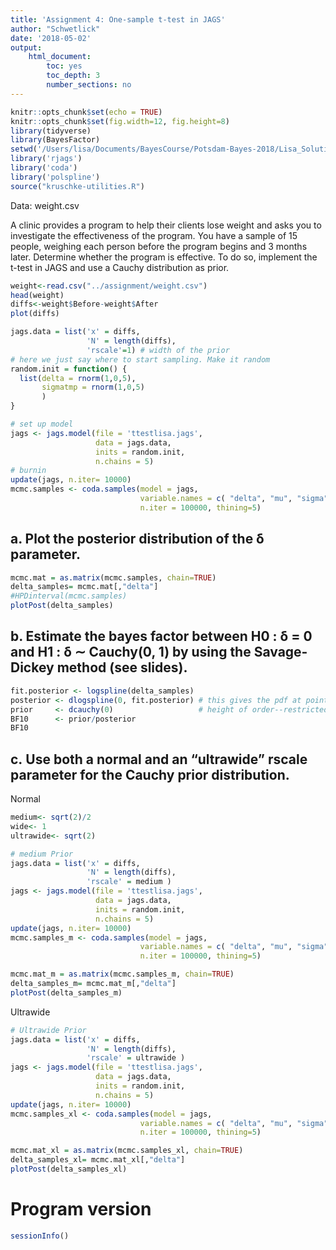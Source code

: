 ```yaml
---
title: 'Assignment 4: One-sample t-test in JAGS'
author: "Schwetlick"
date: '2018-05-02'
output: 
    html_document:
        toc: yes
        toc_depth: 3
        number_sections: no
---
```


```r
knitr::opts_chunk$set(echo = TRUE)
knitr::opts_chunk$set(fig.width=12, fig.height=8)
library(tidyverse)
library(BayesFactor)
setwd('/Users/lisa/Documents/BayesCourse/Potsdam-Bayes-2018/Lisa_Solutions')
library('rjags')
library('coda')
library('polspline')
source("kruschke-utilities.R")
```

Data: weight.csv

A clinic provides a program to help their clients lose weight and asks you to investigate the effectiveness of the program. You have a sample of 15 people, weighing each person before the program begins and 3 months later.
Determine whether the program is effective. To do so, implement the t-test in JAGS and use a Cauchy distribution as prior.

```r
weight<-read.csv("../assignment/weight.csv")
head(weight)
diffs<-weight$Before-weight$After
plot(diffs)

jags.data = list('x' = diffs,
                 'N' = length(diffs),
                 'rscale'=1) # width of the prior
# here we just say where to start sampling. Make it random
random.init = function() {
  list(delta = rnorm(1,0,5), 
       sigmatmp = rnorm(1,0,5)
       )
}

# set up model
jags <- jags.model(file = 'ttestlisa.jags',
                   data = jags.data,
                   inits = random.init, 
                   n.chains = 5)
# burnin
update(jags, n.iter= 10000)
mcmc.samples <- coda.samples(model = jags, 
                             variable.names = c( "delta", "mu", "sigma"),
                             n.iter = 100000, thining=5)
```

## a. Plot the posterior distribution of the δ parameter.
```r
mcmc.mat = as.matrix(mcmc.samples, chain=TRUE)
delta_samples= mcmc.mat[,"delta"]
#HPDinterval(mcmc.samples)
plotPost(delta_samples)
```

## b. Estimate the bayes factor between H0 : δ = 0 and H1 : δ ∼ Cauchy(0, 1) by using the Savage-Dickey method (see slides).
```r
fit.posterior <- logspline(delta_samples)
posterior <- dlogspline(0, fit.posterior) # this gives the pdf at point delta = 0
prior     <- dcauchy(0)                   # height of order--restricted prior at delta = 0
BF10      <- prior/posterior
BF10
```

## c. Use both a normal and an “ultrawide” rscale parameter for the Cauchy prior distribution.

Normal
```r
medium<- sqrt(2)/2
wide<- 1
ultrawide<- sqrt(2) 

# medium Prior
jags.data = list('x' = diffs,
                 'N' = length(diffs),
                 'rscale' = medium )
jags <- jags.model(file = 'ttestlisa.jags',
                   data = jags.data,
                   inits = random.init, 
                   n.chains = 5)
update(jags, n.iter= 10000)
mcmc.samples_m <- coda.samples(model = jags, 
                             variable.names = c( "delta", "mu", "sigma"),
                             n.iter = 100000, thining=5)

mcmc.mat_m = as.matrix(mcmc.samples_m, chain=TRUE)
delta_samples_m= mcmc.mat_m[,"delta"]
plotPost(delta_samples_m)
```

Ultrawide
```r
# Ultrawide Prior
jags.data = list('x' = diffs,
                 'N' = length(diffs),
                 'rscale' = ultrawide )
jags <- jags.model(file = 'ttestlisa.jags',
                   data = jags.data,
                   inits = random.init, 
                   n.chains = 5)
update(jags, n.iter= 10000)
mcmc.samples_xl <- coda.samples(model = jags, 
                             variable.names = c( "delta", "mu", "sigma"),
                             n.iter = 100000, thining=5)

mcmc.mat_xl = as.matrix(mcmc.samples_xl, chain=TRUE)
delta_samples_xl= mcmc.mat_xl[,"delta"]
plotPost(delta_samples_xl)

```


# Program version
```r
sessionInfo()
````